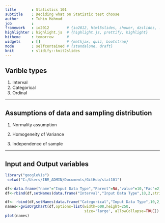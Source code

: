```yaml
---
title       : Statistics 101
subtitle    : Deciding what on Statistic test choose
author      : Tuhin Mahmud
job         : 
framework   : io2012        # {io2012, html5slides, shower, dzslides, ...}
highlighter : highlight.js  # {highlight.js, prettify, highlight}
hitheme     : tomorrow      # 
widgets     : []            # {mathjax, quiz, bootstrap}
mode        : selfcontained # {standalone, draft}
knit        : slidify::knit2slides
--- 
```


## Varible types 
1. Interval
2. Categorical
3. Ordinal


--- 

## Assumptions of data and sampling distribution

1. Normality assumption

2. Homogeneity of Variance 

3. Independence of sample

---

## Input and Output variables

```r
library("googleVis")
 setwd("C:/Users/IBM_ADMIN/Documents/GitHub/stat101")

```
```r
df<-data.frame("name"="Input Data Type","Parent"=NA,"value"=10,"Fac"=2)
df<-rbind(df,setNames(data.frame("Interval","Input Data Type",10,2,stringsAsFactors       = FALSE),names(df)))

df<- rbind(df,setNames(data.frame("Categorical","Input Data Type",10,2, stringsAsFactors       = FALSE),names(df)))
names<-gvisOrgChart(df,options=list(width=600,height=250,
                                    size='large', allowCollapse=TRUE))
plot(names)
```
